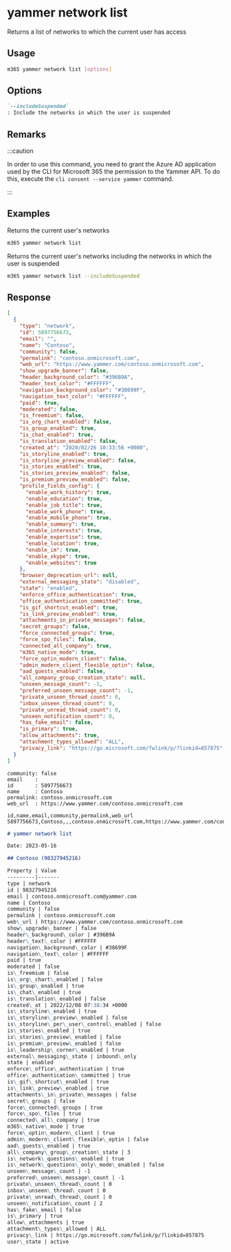 
# yammer network list

Returns a list of networks to which the current user has access

## Usage

```sh
m365 yammer network list [options]
```

## Options

```md definition-list
`--includeSuspended`
: Include the networks in which the user is suspended
```

<Global />

## Remarks

:::caution

In order to use this command, you need to grant the Azure AD application used by the CLI for Microsoft 365 the permission to the Yammer API. To do this, execute the `cli consent --service yammer` command.

:::

## Examples

Returns the current user's networks

```sh
m365 yammer network list
```

Returns the current user's networks including the networks in which the user is suspended

```sh
m365 yammer network list --includeSuspended
```

## Response

<Tabs>
  <TabItem value="JSON">

  ```json
  [
    {
      "type": "network",
      "id": 5897756673,
      "email": "",
      "name": "Contoso",
      "community": false,
      "permalink": "contoso.onmicrosoft.com",
      "web_url": "https://www.yammer.com/contoso.onmicrosoft.com",
      "show_upgrade_banner": false,
      "header_background_color": "#396B9A",
      "header_text_color": "#FFFFFF",
      "navigation_background_color": "#38699F",
      "navigation_text_color": "#FFFFFF",
      "paid": true,
      "moderated": false,
      "is_freemium": false,
      "is_org_chart_enabled": false,
      "is_group_enabled": true,
      "is_chat_enabled": true,
      "is_translation_enabled": false,
      "created_at": "2020/02/26 10:33:56 +0000",
      "is_storyline_enabled": true,
      "is_storyline_preview_enabled": false,
      "is_stories_enabled": true,
      "is_stories_preview_enabled": false,
      "is_premium_preview_enabled": false,
      "profile_fields_config": {
        "enable_work_history": true,
        "enable_education": true,
        "enable_job_title": true,
        "enable_work_phone": true,
        "enable_mobile_phone": true,
        "enable_summary": true,
        "enable_interests": true,
        "enable_expertise": true,
        "enable_location": true,
        "enable_im": true,
        "enable_skype": true,
        "enable_websites": true
      },
      "browser_deprecation_url": null,
      "external_messaging_state": "disabled",
      "state": "enabled",
      "enforce_office_authentication": true,
      "office_authentication_committed": true,
      "is_gif_shortcut_enabled": true,
      "is_link_preview_enabled": true,
      "attachments_in_private_messages": false,
      "secret_groups": false,
      "force_connected_groups": true,
      "force_spo_files": false,
      "connected_all_company": true,
      "m365_native_mode": true,
      "force_optin_modern_client": false,
      "admin_modern_client_flexible_optin": false,
      "aad_guests_enabled": false,
      "all_company_group_creation_state": null,
      "unseen_message_count": -1,
      "preferred_unseen_message_count": -1,
      "private_unseen_thread_count": 0,
      "inbox_unseen_thread_count": 0,
      "private_unread_thread_count": 0,
      "unseen_notification_count": 0,
      "has_fake_email": false,
      "is_primary": true,
      "allow_attachments": true,
      "attachment_types_allowed": "ALL",
      "privacy_link": "https://go.microsoft.com/fwlink/p/?linkid=857875"
    }
  ]
  ```

  </TabItem>
  <TabItem value="Text">

  ```text
  community: false
  email    :
  id       : 5897756673
  name     : Contoso
  permalink: contoso.onmicrosoft.com
  web_url  : https://www.yammer.com/contoso.onmicrosoft.com
  ```

  </TabItem>
  <TabItem value="CSV">

  ```csv
  id,name,email,community,permalink,web_url
  5897756673,Contoso,,,contoso.onmicrosoft.com,https://www.yammer.com/contoso.onmicrosoft.com
  ```

  </TabItem>
  <TabItem value="Markdown">

  ```md
  # yammer network list

  Date: 2023-05-16

  ## Contoso (98327945216)

  Property | Value
  ---------|-------
  type | network
  id | 98327945216
  email | contoso.onmicrosoft.com@yammer.com
  name | Contoso
  community | false
  permalink | contoso.onmicrosoft.com
  web\_url | https://www.yammer.com/contoso.onmicrosoft.com
  show\_upgrade\_banner | false
  header\_background\_color | #396B9A
  header\_text\_color | #FFFFFF
  navigation\_background\_color | #38699F
  navigation\_text\_color | #FFFFFF
  paid | true
  moderated | false
  is\_freemium | false
  is\_org\_chart\_enabled | false
  is\_group\_enabled | true
  is\_chat\_enabled | true
  is\_translation\_enabled | false
  created\_at | 2022/12/08 07:38:34 +0000
  is\_storyline\_enabled | true
  is\_storyline\_preview\_enabled | false
  is\_storyline\_per\_user\_control\_enabled | false
  is\_stories\_enabled | true
  is\_stories\_preview\_enabled | false
  is\_premium\_preview\_enabled | false
  is\_leadership\_corner\_enabled | true
  external\_messaging\_state | inbound\_only
  state | enabled
  enforce\_office\_authentication | true
  office\_authentication\_committed | true
  is\_gif\_shortcut\_enabled | true
  is\_link\_preview\_enabled | true
  attachments\_in\_private\_messages | false
  secret\_groups | false
  force\_connected\_groups | true
  force\_spo\_files | true
  connected\_all\_company | true
  m365\_native\_mode | true
  force\_optin\_modern\_client | true
  admin\_modern\_client\_flexible\_optin | false
  aad\_guests\_enabled | true
  all\_company\_group\_creation\_state | 3
  is\_network\_questions\_enabled | true
  is\_network\_questions\_only\_mode\_enabled | false
  unseen\_message\_count | -1
  preferred\_unseen\_message\_count | -1
  private\_unseen\_thread\_count | 0
  inbox\_unseen\_thread\_count | 0
  private\_unread\_thread\_count | 0
  unseen\_notification\_count | 2
  has\_fake\_email | false
  is\_primary | true
  allow\_attachments | true
  attachment\_types\_allowed | ALL
  privacy\_link | https://go.microsoft.com/fwlink/p/?linkid=857875
  user\_state | active
  ```

  </TabItem>
</Tabs>

